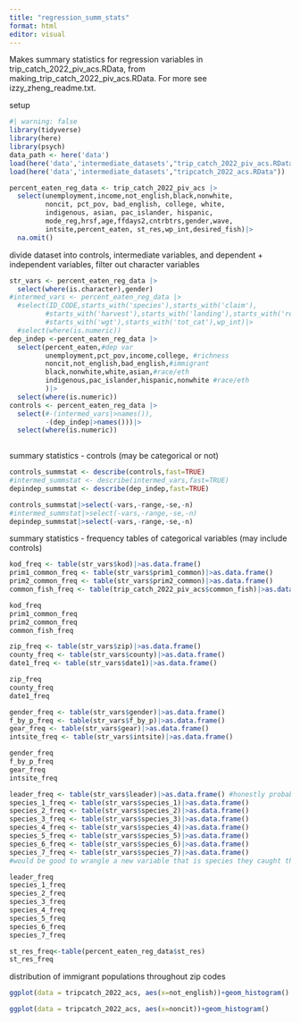 ```yaml
---
title: "regression_summ_stats"
format: html
editor: visual
---
```


Makes summary statistics for regression variables in trip_catch_2022_piv_acs.RData, from making_trip_catch_2022_piv_acs.RData. For more see izzy_zheng_readme.txt.

setup

```r
#| warning: false
library(tidyverse)
library(here)
library(psych)
data_path <- here('data')
load(here('data','intermediate_datasets',"trip_catch_2022_piv_acs.RData"))
load(here('data','intermediate_datasets',"tripcatch_2022_acs.RData"))

percent_eaten_reg_data <- trip_catch_2022_piv_acs |>
  select(unemployment,income,not_english,black,nonwhite,
         noncit, pct_pov, bad_english, college, white, 
         indigenous, asian, pac_islander, hispanic,
         mode_reg,hrsf,age,ffdays2,cntrbtrs,gender,wave,
         intsite,percent_eaten, st_res,wp_int,desired_fish)|>
  na.omit()
```

divide dataset into controls, intermediate variables, and dependent + independent variables, filter out character variables

```r
str_vars <- percent_eaten_reg_data |>
  select(where(is.character),gender)
#intermed_vars <- percent_eaten_reg_data |>
  #select(ID_CODE,starts_with('species'),starts_with('claim'),
         #starts_with('harvest'),starts_with('landing'),starts_with('release'),
         #starts_with('wgt'),starts_with('tot_cat'),wp_int)|>
  #select(where(is.numeric))
dep_indep <-percent_eaten_reg_data |>
  select(percent_eaten,#dep var
         unemployment,pct_pov,income,college, #richness
         noncit,not_english,bad_english,#immigrant
         black,nonwhite,white,asian,#race/eth
         indigenous,pac_islander,hispanic,nonwhite #race/eth
         )|>
  select(where(is.numeric))
controls <- percent_eaten_reg_data |>
  select(#-(intermed_vars|>names()),
         -(dep_indep|>names()))|>
  select(where(is.numeric))
         

```

summary statistics - controls (may be categorical or not)

```r
controls_summstat <- describe(controls,fast=TRUE)
#intermed_summstat <- describe(intermed_vars,fast=TRUE)
depindep_summstat <- describe(dep_indep,fast=TRUE)
```

```r
controls_summstat|>select(-vars,-range,-se,-n)
#intermed_summstat|>select(-vars,-range,-se,-n)
depindep_summstat|>select(-vars,-range,-se,-n)
```

summary statistics - frequency tables of categorical variables (may include controls)

```r
kod_freq <- table(str_vars$kod)|>as.data.frame()
prim1_common_freq <- table(str_vars$prim1_common)|>as.data.frame()
prim2_common_freq <- table(str_vars$prim2_common)|>as.data.frame()
common_fish_freq <- table(trip_catch_2022_piv_acs$common_fish)|>as.data.frame()
```

```r
kod_freq
prim1_common_freq
prim2_common_freq
common_fish_freq
```

```r
zip_freq <- table(str_vars$zip)|>as.data.frame()
county_freq <- table(str_vars$county)|>as.data.frame()
date1_freq <- table(str_vars$date1)|>as.data.frame()
```

```r
zip_freq
county_freq
date1_freq
```

```r
gender_freq <- table(str_vars$gender)|>as.data.frame()
f_by_p_freq <- table(str_vars$f_by_p)|>as.data.frame()
gear_freq <- table(str_vars$gear)|>as.data.frame()
intsite_freq <- table(str_vars$intsite)|>as.data.frame()
```

```r
gender_freq 
f_by_p_freq 
gear_freq
intsite_freq
```

```r
leader_freq <- table(str_vars$leader)|>as.data.frame() #honestly probably don't need to use this variable
species_1_freq <- table(str_vars$species_1)|>as.data.frame()
species_2_freq <- table(str_vars$species_2)|>as.data.frame()
species_3_freq <- table(str_vars$species_3)|>as.data.frame()
species_4_freq <- table(str_vars$species_4)|>as.data.frame()
species_5_freq <- table(str_vars$species_5)|>as.data.frame()
species_6_freq <- table(str_vars$species_6)|>as.data.frame()
species_7_freq <- table(str_vars$species_7)|>as.data.frame()
#would be good to wrangle a new variable that is species they caught the most of in weight
```

```r
leader_freq 
species_1_freq 
species_2_freq 
species_3_freq 
species_4_freq 
species_5_freq 
species_6_freq 
species_7_freq 
```

```r
st_res_freq<-table(percent_eaten_reg_data$st_res)
st_res_freq
```

distribution of immigrant populations throughout zip codes

```r
ggplot(data = tripcatch_2022_acs, aes(x=not_english))+geom_histogram()
```

```r
ggplot(data = tripcatch_2022_acs, aes(x=noncit))+geom_histogram()
```
